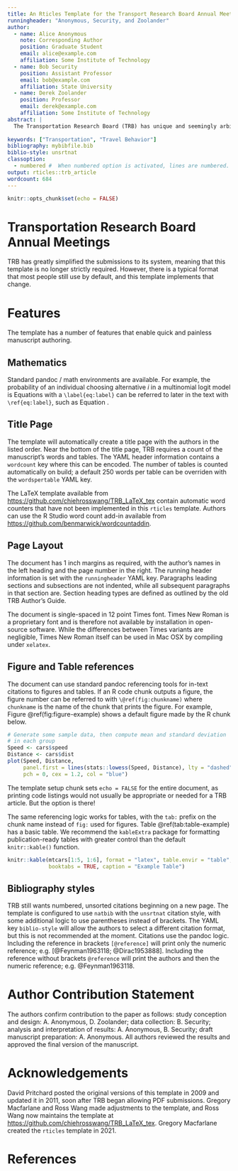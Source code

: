 ---
title: An Rticles Template for the Transport Research Board Annual Meeting
runningheader: "Anonymous, Security, and Zoolander"
author:
  - name: Alice Anonymous
    note: Corresponding Author
    position: Graduate Student
    email: alice@example.com
    affiliation: Some Institute of Technology
  - name: Bob Security
    position: Assistant Professor
    email: bob@example.com
    affiliation: State University
  - name: Derek Zoolander
    position: Professor
    email: derek@example.com
    affiliation: Some Institute of Technology
abstract: |
  The Transportation Research Board (TRB) has unique and seemingly arbitrary requirements for manuscripts submitted for review. These requirements make it difficult to write the manuscripts quickly, and no existing \LaTeX\ style comes close to fooling the guidelines. This represents an initial effort at creating a template to meet the requirements of TRB authors using \LaTeX, R, Sweave, and/or other literate programming software.
  
keywords: ["Transportation", "Travel Behavior"]
bibliography: mybibfile.bib
biblio-style: unsrtnat
classoption:
  - numbered #  When numbered option is activated, lines are numbered.
output: rticles::trb_article
wordcount: 684
---

```{r setup, include = FALSE}
knitr::opts_chunk$set(echo = FALSE)
```


# Transportation Research Board Annual Meetings

TRB has greatly simplified the submissions to its system, meaning that this
template is no longer strictly required. However, there is a typical format
that most people still use by default, and this template implements that change.


# Features

The template has a number of features that enable quick and painless manuscript authoring.

## Mathematics

Standard pandoc / \LaTeX math environments are available.  For example, the
probability of an individual choosing alternative $i$ in a multinomial logit
model is
\begin{equation}
  P_i = \frac{exp(V_i)}{\sum_{i, j \in J}exp(V_j)} \label{eq:mnl}
\end{equation}
Equations with a `\label{eq:label}` can be referred to later in the text with
`\ref{eq:label}`, such as Equation \ref{eq:mnl}.

## Title Page

The template will automatically create a title page with the authors in the
listed order.  Near the bottom of the title page, TRB requires a count of the manuscript's
words and tables. The YAML header information contains a `wordcount` key where
this can be encoded. The number of tables is counted automatically on build; 
a default 250 words per table can be overriden with the `wordspertable` YAML
key.

The LaTeX template available from <https://github.com/chiehrosswang/TRB_LaTeX_tex>
contain automatic word counters that have not been implemented in this `rticles`
template. Authors can use the R Studio word count add-in available from
<https://github.com/benmarwick/wordcountaddin>.

## Page Layout

The document has 1 inch margins as required, with the author's names in the left
heading and the page number in the right. The running header information is set
with the `runningheader` YAML key. Paragraphs leading sections and subsections
are not indented, while all subsequent paragraphs in that section are. Section
heading types are defined as outlined by the old TRB Author's Guide.

The document is single-spaced in 12 point Times font. Times New Roman is a
proprietary font and is therefore not available by installation in open-source
software. While the differences between Times variants are negligible, Times New
Roman itself can be used in Mac OSX by compiling under `xelatex`.

## Figure and Table references

The document can use standard pandoc referencing tools for in-text
citations to figures and tables. If an R code chunk outputs a figure, the figure
number can be referred to with `\@ref(fig:chunkname)` where `chunkname` is the
name of the chunk that prints the figure.  For example, Figure \@ref(fig:figure-example)
shows a default figure made by the R chunk below.

```{r figure-example, fig.cap="Generic plot.", echo = TRUE}
# Generate some sample data, then compute mean and standard deviation
# in each group
Speed <- cars$speed
Distance <- cars$dist
plot(Speed, Distance,
     panel.first = lines(stats::lowess(Speed, Distance), lty = "dashed"),
     pch = 0, cex = 1.2, col = "blue")
```

The template setup chunk sets `echo = FALSE` for the entire document, as printing
code listings would not usually be appropriate or needed for a TRB article. But
the option is there!

The same referencing logic works for tables, with the `tab:` prefix on the
chunk name instead of `fig:` used for figures. Table \@ref(tab:table-example)
has a basic table. We recommend the `kableExtra` package for formatting 
publication-ready tables with greater control than the default `knitr::kable()`
function.

```{r table-example}
knitr::kable(mtcars[1:5, 1:6], format = "latex", table.envir = "table", 
             booktabs = TRUE, caption = "Example Table") 
```


## Bibliography styles

TRB still wants numbered, unsorted citations beginning on a new page. The
template is configured to use `natbib` with the `unsrtnat` citation style, with
some additional logic to use parentheses instead of brackets. The YAML key
`biblio-style` will allow the authors to select a different citation format, but
this is not recommended at the moment. Citations use the pandoc logic. Including
the reference in brackets `[@reference]` will print only the numeric reference;
e.g. [@Feynman1963118; @Dirac1953888]. Including the reference without brackets
`@reference` will print the authors and then the numeric reference; e.g.
@Feynman1963118.

# Author Contribution Statement

The authors confirm contribution to the paper as follows: study conception and
design: A. Anonymous, D. Zoolander; data collection: B. Security; analysis and
interpretation of results: A. Anonymous, B. Security; draft manuscript
preparation: A. Anonymous. All authors reviewed the results and approved
the final version of the manuscript.

# Acknowledgements

David Pritchard posted the original versions of this template in 2009 and
updated it in 2011, soon after TRB began allowing PDF submissions. Gregory
Macfarlane and Ross Wang made adjustments to the template, and Ross Wang now
maintains the \LaTeX template at
<https://github.com/chiehrosswang/TRB_LaTeX_tex>. Gregory Macfarlane created the `rticles` template in 2021.


# References {#references }
